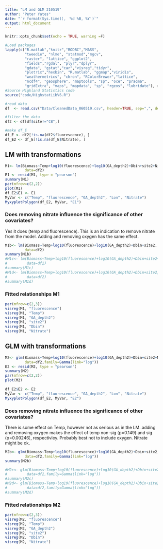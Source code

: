 ```yaml
---
title: "LM and GLM 210519"
author: "Peter Yates"
date: "`r format(Sys.time(), '%d %B, %Y')`"
output: html_document
---
```


```r
knitr::opts_chunk$set(echo = TRUE, warning =F)
```

```r
#Load packages
lapply(c("R.matlab","knitr","RODBC","MASS", 
         "tweedie", "nlme", "statmod","mgcv", 
         "raster", "lattice", "ggplot2",
         "fields","rgdal", "plyr","dplyr",
         "gdata", "gstat","car","visreg","tidyr",
         "plotrix","hexbin", "R.matlab", "ggmap","viridis",
         "weathermetrics", "chron", "RColorBrewer","lattice",
         "ncdf4", "geosphere", "maptools", "sp", "oce", "pracma",
         "gridExtra", "maps", "mapdata", "sp", "rgeos", "lubridate"), require, character.only = TRUE)
#Source Highland Statistics code
source("code/HighstatLibV6.R")

#read data
df	<- read.csv("Data/CleanedData_060519.csv", header=TRUE, sep=",", dec=".", fill=TRUE)
```

```r
#filter the data
df2 <- df[df$site!="CB",]

#make df_E
df_E <- df2[!is.na(df2$fluorescence), ] 
df_E2 <- df_E[!is.na(df_E$Nitrate), ]
```

## LM with transformations
```r
M1<- lm(Biomass~Temp+log10(fluorescence)+log10(GA_depth2)+Dbin+site2+Nitrate,
         data=df2)
E1 <- resid(M1, type = "pearson")
summary(M1)
par(mfrow=c(2,2))
plot(M1)
df_E2$E1 <- E1
MyVar <- c("Temp", "fluorescence", "GA_depth2", "Lon", "Nitrate")
MyxyplotPolygon(df_E2, MyVar, "E1")
```

### Does removing nitrate influence the significance of other covariates?

Yes it does (temp and fluorescence). This is an indication to remove nitrate from the model. Adding and removing oxygen has the same effect.

```r
M1b<- lm(Biomass~Temp+log10(fluorescence)+log10(GA_depth2)+Dbin+site2,
         data=df2)
summary(M1b)
#M1c<- lm(Biomass~Temp+log10(fluorescence)+log10(GA_depth2)+Dbin+site2+oxygen,
#         data=df2)
#summary(M1c)
#M1d<- lm(Biomass~Temp+log10(fluorescence)+log10(GA_depth2)+Dbin+site2,
#         data=df2)
#summary(M1d)
```


### Fitted relationships M1

```r
par(mfrow=c(2,3))
visreg(M1, "fluorescence")
visreg(M1, "Temp")
visreg(M1, "GA_depth2")
visreg(M1, "site2")
visreg(M1, "Dbin")
visreg(M1, "Nitrate")
```

## GLM with transformations
```r
M2<- glm(Biomass~Temp+log10(fluorescence)+log10(GA_depth2)+Dbin+site2+Nitrate,
         data=df2,family=Gamma(link="log"))
E2 <- resid(M2, type = "pearson")
summary(M2)
par(mfrow=c(2,2))
plot(M2)
 
df_E2$E2 <- E2
MyVar <- c("Temp", "fluorescence", "GA_depth2", "Lon", "Nitrate")
MyxyplotPolygon(df_E2, MyVar, "E2")
```


### Does removing nitrate influence the significance of other covariates?

There is some effect on Temp, however not as serious as in the LM. adding and removing oxygen makes the effect of temp non-sig (p=0.149) and sig (p=0.00246), respectivley. Probably best not to include oxygen. Nitrate might be ok.

```r
M2b<- glm(Biomass~Temp+log10(fluorescence)+log10(GA_depth2)+Dbin+site2,
         data=df2,family=Gamma(link="log"))
summary(M2b)

#M2c<- glm(Biomass~Temp+log10(fluorescence)+log10(GA_depth2)+Dbin+site2+oxygen,
#         data=df2,family=Gamma(link="log"))
#summary(M2c)
#M2d<- glm(Biomass~Temp+log10(fluorescence)+log10(GA_depth2)+Dbin+site2,
#         data=df2,family=Gamma(link="log"))
#summary(M2d)
```



### Fitted relationships M2

```r
par(mfrow=c(2,3))
visreg(M2, "fluorescence")
visreg(M2, "Temp")
visreg(M2, "GA_depth2")
visreg(M2, "site2")
visreg(M2, "Dbin")
visreg(M2, "Nitrate")
```


